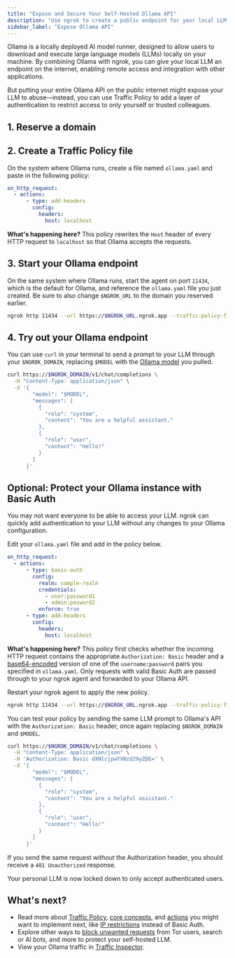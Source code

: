 ```yaml
---
title: "Expose and Secure Your Self-Hosted Ollama API"
description: "Use ngrok to create a public endpoint for your local LLM, enabling remote access and integration, while also adding authentication and access control."
sidebar_label: "Expose Ollama API"
---
```



Ollama is a locally deployed AI model runner, designed to allow users to download and execute large language models (LLMs) locally on your machine.
By combining Ollama with ngrok, you can give your local LLM an endpoint on the internet, enabling remote access and integration with other applications.

But putting your entire Ollama API on the public internet might expose your LLM to abuse—instead, you can use Traffic Policy to add a layer of authentication to restrict access to only yourself or trusted colleagues.

## 1. Reserve a domain

<ReserveDomain domain="https://your-ollama-llm.ngrok.app" />

## 2. Create a Traffic Policy file

On the system where Ollama runs, create a file named `ollama.yaml` and paste in the following policy:

```yaml
on_http_request:
  - actions:
      - type: add-headers
        config:
          headers:
            host: localhost
```

**What's happening here?** This policy rewrites the `Host` header of every HTTP request to `localhost` so that Ollama accepts the requests.

## 3. Start your Ollama endpoint

On the same system where Ollama runs, start the agent on port `11434`, which is the default for Ollama, and reference the `ollama.yaml` file you just created.
Be sure to also change `$NGROK_URL` to the domain you reserved earlier.

```bash
ngrok http 11434 --url https://$NGROK_URL.ngrok.app --traffic-policy-file ollama.yaml
```

## 4. Try out your Ollama endpoint

You can use `curl` in your terminal to send a prompt to your LLM through your `$NGROK_DOMAIN`, replacing `$MODEL` with the [Ollama model](https://ollama.com/library) you pulled.

```bash
curl https://$NGROK_DOMAIN/v1/chat/completions \
  -H "Content-Type: application/json" \
  -d '{
        "model": "$MODEL",
        "messages": [
          {
            "role": "system",
            "content": "You are a helpful assistant."
          },
          {
            "role": "user",
            "content": "Hello!"
          }
        ]
      }'
```

## Optional: Protect your Ollama instance with Basic Auth

You may not want everyone to be able to access your LLM. ngrok can quickly add authentication to your LLM without any changes to your Ollama configuration.

Edit your `ollama.yaml` file and add in the policy below.

```yaml
on_http_request:
  - actions:
      - type: basic-auth
        config:
          realm: sample-realm
          credentials:
            - user:password1
            - admin:pasword2
          enforce: true
      - type: add-headers
        config:
          headers:
            host: localhost
```

**What's happening here?**
This policy first checks whether the incoming HTTP request contains the appropriate `Authorization: Basic` header and a [base64-encoded](https://en.wikipedia.org/wiki/Base64) version of one of the `username:password` pairs you specified in `ollama.yaml`.
Only requests with valid Basic Auth are passed through to your ngrok agent and forwarded to your Ollama API.

Restart your ngrok agent to apply the new policy.

```bash
ngrok http 11434 --url https://$NGROK_URL.ngrok.app --traffic-policy-file ollama.yaml
```

You can test your policy by sending the same LLM prompt to Ollama's API with the `Authorization: Basic` header, once again replacing `$NGROK_DOMAIN` and `$MODEL`.

```bash
curl https://$NGROK_DOMAIN/v1/chat/completions \
  -H "Content-Type: application/json" \
  -H 'Authorization: Basic dXNlcjpwYXNzd29yZDE=' \
  -d '{
        "model": "$MODEL",
        "messages": [
          {
            "role": "system",
            "content": "You are a helpful assistant."
          },
          {
            "role": "user",
            "content": "Hello!"
          }
        ]
      }'
```

If you send the same request _without_ the Authorization header, you should receive a `401 Unauthorized` response.

Your personal LLM is now locked down to only accept authenticated users.

## What's next?

- Read more about [Traffic Policy](/docs/traffic-policy), [core concepts](/docs/traffic-policy/concepts), and [actions](/docs/traffic-policy/actions) you might want to implement next, like [IP restrictions](/docs/traffic-policy/actions/restrict-ips) instead of Basic Auth.
- Explore other ways to [block unwanted requests](/docs/traffic-policy/examples/block-unwanted-requests/) from Tor users, search or AI bots, and more to protect your self-hosted LLM.
- View your Ollama traffic in [Traffic Inspector](https://dashboard.ngrok.com/traffic-inspector).

<Back />
